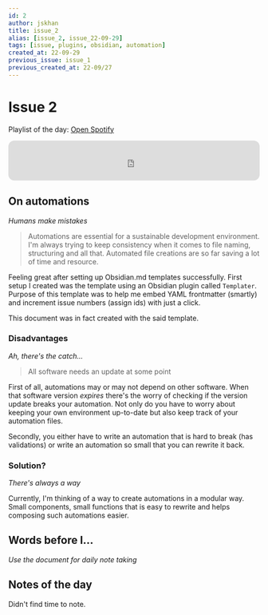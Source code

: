 ```yaml
---
id: 2
author: jskhan
title: issue_2
alias: [issue_2, issue_22-09-29]
tags: [issue, plugins, obsidian, automation]
created_at: 22-09-29
previous_issue: issue_1
previous_created_at: 22-09/27
---
```


# Issue 2
Playlist of the day: [Open Spotify](https://open.spotify.com/playlist/1NRcZIuac3CcB8lKzmdmoh)

<iframe style="border-radius:12px" src="https://open.spotify.com/embed/playlist/1NRcZIuac3CcB8lKzmdmoh?utm_source=generator" width="100%" height="80" frameBorder="0" allowfullscreen="" allow="autoplay; clipboard-write; encrypted-media; fullscreen; picture-in-picture" loading="lazy"></iframe>

## On automations
*Humans make mistakes*

>Automations are essential for a sustainable development environment. I'm always trying to keep consistency when it comes to file naming, structuring and all that. Automated file creations are so far saving a lot of time and resource.

Feeling great after setting up Obsidian.md templates successfully. First setup I created was the template using an Obsidian plugin called `Templater`. Purpose of this template was to help me embed YAML frontmatter (smartly) and increment issue numbers (assign ids) with just a click.

This document was in fact created with the said template.

### Disadvantages
*Ah, there's the catch...*

>All software needs an update at some point

First of all, automations may or may not depend on other software. When that software version *expires* there's the worry of checking if the version update breaks your automation. Not only do you have to worry about keeping your own environment up-to-date but also keep track of your automation files.

Secondly, you either have to write an automation that is hard to break (has validations) or write an automation so small that you can rewrite it back.

### Solution?
*There's always a way*

Currently, I'm thinking of a way to create automations in a modular way. Small components, small functions that is easy to rewrite and helps composing such automations easier.

## Words before I...
*Use the document for daily note taking*

## Notes of the day
Didn't find time to note.